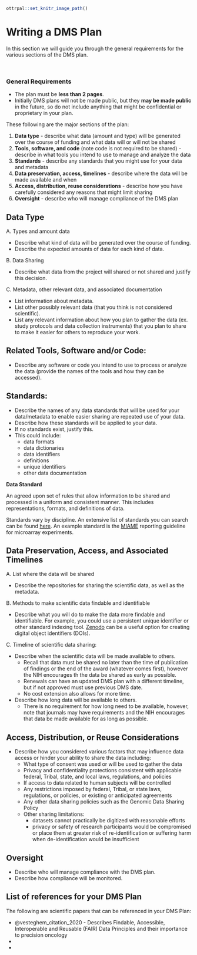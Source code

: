 
```r
ottrpal::set_knitr_image_path()
```

# Writing a DMS Plan

In this section we will guide you through the general requirements for the various sections of the DMS plan. 

&nbsp;
&nbsp;

### General Requirements

- The plan must be **less than 2 pages**.
- Initially DMS plans will not be made public, but they **may be made public** in the future, so do not include anything that might be confidential or proprietary in your plan.

These following are the major sections of the plan:

1. **Data type** - describe what data (amount and type) will be generated over the course of funding and what data will or will not be shared
2. **Tools, software, and code** (note code is not required to be shared) - describe in what tools you intend to use to manage and analyze the data
3. **Standards** - describe any standards that you might use for your data and metadata
4. **Data preservation, access, timelines** - describe where the data will be made available and when
5. **Access, distribution, reuse considerations** - describe how you have carefully considered any reasons that might limit sharing
6. **Oversight** - describe who will manage compliance of the DMS plan
    
    
##  Data Type

A. Types and amount data

- Describe what kind of data will be generated over the course of funding. 
- Describe the expected amounts of data for each kind of data.

B. Data Sharing

- Describe what data from the project will shared or not shared and justify this decision.

C. Metadata, other relevant data, and associated documentation

- List information about metadata.
- List other possibly relevant data (that you think is not considered scientific).
- List any relevant information about how you plan to gather the data (ex. study protocols and data collection instruments) that you plan to share to make it easier for others to reproduce your work.


## Related Tools, Software and/or Code:

- Describe any software or code you intend to use to process or analyze the data (provide the names of the tools and how they can be accessed).

## Standards:

- Describe the names of any data standards that will be used for your data/metadata to enable easier sharing are repeated use of your data.
- Describe how these standards will be applied to your data.
- If no standards exist, justify this.
- This could include: 
  - data formats 
  - data dictionaries
  - data identifiers
  - definitions
  - unique identifiers
  - other data documentation
  
<div class = "dictionary">

**Data Standard**  

An agreed upon set of rules that allow information to be shared and processed in a uniform and consistent manner. This includes representations, formats, and definitions of data. 

Standards vary by discipline. An extensive list of standards you can search can be found [here](https://fairsharing.org/search?fairsharingRegistry=Standard). An example standard is the [MIAME](https://fairsharing.org/FAIRsharing.32b10v) reporting guideline for microarray experiments.

</div>

## Data Preservation, Access, and Associated Timelines

A. List where the data will be shared

- Describe the repositories for sharing the scientific data, as well as the metadata.

B. Methods to make scientific data findable and identifiable

 - Describe what you will do to make the data more findable and identifiable. For example, you could use a persistent unique identifier or
other standard indexing tool. [Zenodo](https://zenodo.org/) can be a useful option for creating digital object identifiers (DOIs). 

C. Timeline of scientific data sharing:

- Describe when the scientific data will be made available to others.
  - Recall that data must be shared no later than the time of publication of findings or the end of the award (whatever comes first), however the NIH encourages th the data be shared as early as possible.
  - Renewals can have an updated DMS plan with a different timeline, but if not approved must use previous DMS date.
  - No cost extension also allows for more time.
- Describe how long data will be available to others.
  - There is no requirement for how long need to be available, however, note that journals may have requirements and the NIH encourages that data be made available for as long as possible.


## Access, Distribution, or Reuse Considerations

- Describe how you considered various factors that may influence data access or hinder your ability to share the data including:
    - What type of consent was used or will be used to gather the data
    - Privacy and confidentiality protections consistent with applicable federal, Tribal, state, and local laws, regulations, and policies
    - If access to data related to human subjects will be controlled
    - Any restrictions imposed by federal, Tribal, or state laws, regulations, or policies, or existing or anticipated agreements
    - Any other data sharing policies such as the Genomic Data Sharing Policy
    - Other sharing limitations: 
      - datasets cannot practically be digitized with reasonable efforts
      - privacy or safety of research participants would be compromised or place them at greater risk of re-identification or suffering harm when de-identification would be insufficient
      
## Oversight

- Describe who will manage compliance with the DMS plan.
- Describe how compliance will be monitored.

## List of references for your DMS Plan

The following are scientific papers that can be referenced in your DMS Plan:

- @vesteghem_citation_2020 - Describes Findable, Accessible, Interoperable and Reusable (FAIR) Data Principles and their importance to precision oncology
-
- 

 




















